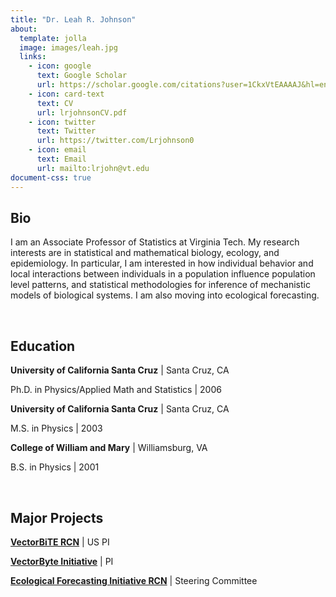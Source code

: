 ```yaml
---
title: "Dr. Leah R. Johnson"
about:
  template: jolla
  image: images/leah.jpg
  links:
    - icon: google
      text: Google Scholar
      url: https://scholar.google.com/citations?user=1CkxVtEAAAAJ&hl=en
    - icon: card-text
      text: CV
      url: lrjohnsonCV.pdf
    - icon: twitter
      text: Twitter
      url: https://twitter.com/Lrjohnson0
    - icon: email
      text: Email
      url: mailto:lrjohn@vt.edu
document-css: true
---
```


## Bio

I am an Associate Professor of Statistics at Virginia Tech. My research interests are in statistical and mathematical biology, ecology, and epidemiology. In particular, I am interested in how individual behavior and local interactions between individuals in a population influence population level patterns, and statistical methodologies for inference of mechanistic models of biological systems. I am also moving into ecological forecasting.

<br>

## Education

**University of California Santa Cruz** | Santa Cruz, CA

Ph.D. in Physics/Applied Math and Statistics | 2006

**University of California Santa Cruz** | Santa Cruz, CA

M.S. in Physics | 2003

**College of William and Mary** | Williamsburg, VA

B.S. in Physics | 2001

<br>

## Major Projects

**[VectorBiTE RCN](http://vectorbite.org/)** | US PI

**[VectorByte Initiative](https://www.vectorbyte.org/)** | PI

**[Ecological Forecasting Initiative RCN](https://ecoforecast.org/rcn/)** | Steering Committee